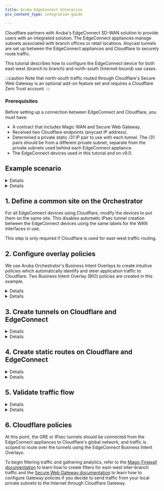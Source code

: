 ```yaml
---
title: Aruba EdgeConnect Enterprise
pcx_content_type: integration-guide

---
```



Cloudflare partners with Aruba's EdgeConnect SD-WAN solution to provide users with an integrated solution. The EdgeConnect appliances manage subnets associated with branch offices or retail locations. Anycast tunnels are set up between the EdgeConnect appliances and Cloudflare to securely route traffic.

This tutorial describes how to configure the EdgeConnect device for both east-west (branch to branch) and north-south (Internet-bound) use cases.

:::caution
Note that north-south traffic routed through Cloudflare's Secure Web Gateway is an optional add-on feature set and requires a Cloudflare Zero Trust account.
:::

### Prerequisites

Before setting up a connection between EdgeConnect and Cloudflare, you must have:

- A contract that includes Magic WAN and Secure Web Gateway.
- Received two Cloudflare endpoints (anycast IP address).
- Determined a private static /31 IP pair to use with each tunnel. The /31 pairs should be from a different private subnet, separate from the private subnets used behind each EdgeConnect appliance.
- The EdgeConnect devices used in this tutorial and on v9.0.

## Example scenario

<Details header="GRE tunnel configuration">

For the purpose of this tutorial, the integration will refer to a scenario with two branch offices, each with distinct subnets.

There are 2 branch offices each with distinct subnets.

- The east branch office has a `10.3.0.0/16` network with an EdgeConnect terminating the anycast GRE tunnel.
- The west branch office has a `10.30.0.0/16` network with an EdgeConnect terminating the anycast GRE tunnel.

![Table of branch subnet information](~/assets/images/magic-wan/third-party/aruba-edge-connect/branch-subnets.png)

Below is an example of the **east_branch** deployment on the Orchestrator.

![GCP East deployment configuration](~/assets/images/magic-wan/third-party/aruba-edge-connect/east-branch-deployment.png)

The Deployment screenshot displays several different IP addresses and interfaces. From left to right:

- **Next Hop 10.3.0.1**  - This example uses Google Cloud. This IP defines the default gateway IP for the subnet and is built into GCP.
- **IP/Mask (LAN) 10.3.0.2/24** - This defines the LAN0 interface IP of the EdgeConnect appliance.
- **IP/Mask (WAN) 10.2.0.2/24** - This defines the WAN0 interface IP of the EdgeConnect appliance.
- **Next Hop 10.2.0.1**  - This example uses Google Cloud. This IP defines the default gateway IP for the subnet and is built into GCP.

</Details>

<Details header="IPsec tunnel configuration">

For the purpose of this tutorial, the integration will refer to a scenario with two branch offices, each with distinct subnets.

The central branch office has a `10.22.0.0/24` network with an EdgeConnect terminating the anycast IPsec tunnel.

The west branch office has a `10.77.0.0/24` network with an EdgeConnect terminating the anycast IPsec tunnel.

![IPsec tunnel values for east and west branches](~/assets/images/magic-wan/third-party/aruba-edge-connect/central-west-branch-ipsec.png)

Below is an example of the **central_branch** deployment on the Orchestrator.

![Values for central branch configuration within Orchestrator](~/assets/images/magic-wan/third-party/aruba-edge-connect/orchestrator-ipsec.png)

The Deployment screenshot displays several different IP addresses and interfaces. From left to right:

- **Next Hop 10.22.0.1**  - This example uses Google Cloud. This IP defines the default gateway IP for the subnet and is built into GCP.
- **IP/Mask (LAN) 10.22.0.2/24** - This defines the LAN0 interface IP of the EdgeConnect appliance.
- **IP/Mask (WAN) 10.32.0.2/24** - This defines the WAN0 interface IP of the EdgeConnect appliance.
- **Next Hop 10.32.0.1**  - This example uses Google Cloud. This IP defines the default gateway IP for the subnet and is built into GCP.

</Details>

## 1. Define a common site on the Orchestrator

For all EdgeConnect devices using Cloudflare, modify the devices to put them on the same site. This disables automatic IPsec tunnel creation between the EdgeConnect devices using the same labels for the WAN interfaces in use.

This step is only required if Cloudflare is used for east-west traffic routing.

## 2. Configure overlay policies

We use Aruba Orchestrator's Business Intent Overlays to create intuitive policies which automatically identify and steer application traffic to Cloudflare. Two Business Intent Overlay (BIO) policies are created in this example.

<Details header="GRE tunnel configuration">

Cloudflare's [tunnel health checks](/magic-transit/reference/tunnel-health-checks/) are ping reply packets encapsulated in GRE packets. The source IP is the Edgeconnect WAN interface used to establish a tunnel, and the destination IP is Cloudflare servers. These packets need to be sent directly from the WAN interface and not through the established tunnels.

To create the overlay policy:

1. Create a compound application, which is a combination of all [Cloudflare public IPs](https://www.cloudflare.com/ips/) and ICMP packets.

![Application definition screen with IP values](~/assets/images/magic-wan/third-party/aruba-edge-connect/app-definition.png)

2. Create a breakout Business Intent Overlay (BIO) to bypass the GRE tunnel as the first policy and use this newly created application as the match criteria.

3. Define at least one additional overlay policy and the traffic you want to send to Cloudflare over the GRE tunnels.

The service name used to send traffic through the tunnel created in the next step is **Cloudflare_GRE**. The example uses **Match Everything** to send all other traffic through the established tunnel (both private east-west traffic & Internet bound north-south traffic through Cloudflare's Secure Web Gateway).

![Business Intent Overlay screen with breakout and CF overlays](~/assets/images/magic-wan/third-party/aruba-edge-connect/biz-intent-overlay.png)
</Details>

<Details header="IPsec tunnel configuration">

Cloudflare's [tunnel health checks](/magic-transit/reference/tunnel-health-checks/) are ping reply packets encapsulated in IPsec packets. The source IP is the Edgeconnect WAN interface used to establish a tunnel, and the destination IP is Cloudflare servers. These packets need to be sent directly from the WAN interface and not through the established tunnels.

To create the overlay policy:

1. Create a compound application, which is a combination of all [Cloudflare public IPs](https://www.cloudflare.com/ips/) and ICMP packets.

![Application definition screen with IP values](~/assets/images/magic-wan/third-party/aruba-edge-connect/app-definition.png)

2. Create a breakout Business Intent Overlay (BIO) to bypass the IPsec tunnel as the first policy and use this newly created application as the match criteria.

3. Define at least one additional overlay policy and the traffic you want to send to Cloudflare over the IPsec tunnels.

The service name used to send traffic through the tunnel created in the next step is **Cloudflare_IPsec**. The example uses **Match Everything** to send all other traffic through the established tunnel (both private east-west traffic and Internet bound north-south traffic through Cloudflare's Secure Web Gateway).

![Business Intent Overlay screen with breakout and CF overlays for IPsec](~/assets/images/magic-wan/third-party/aruba-edge-connect/biz-intent-overlay-ipsec.png)
</Details>

## 3. Create tunnels on Cloudflare and EdgeConnect

<Details header="GRE tunnel configuration">

![Diagram of GCP, Aruba Orchestratror, and Cloudflare products](~/assets/images/magic-wan/third-party/aruba-edge-connect/gcp-edgeconnect-diagram.png)

1. Create a tunnel on the EdgeConnect using Cloudflare's assigned public anycast IP and the service used in the overlay policy in the [previous step](#2-configure-overlay-policies).
2. Create a Virtual Tunnel Interface (VTI) using the private IP pair shared with CF GRE tunnel endpoint and the passthrough tunnel to match the newly created tunnel alias (**CF_GRE_east** in our example).

![Modify Passthrough Tunnel screen](~/assets/images/magic-wan/third-party/aruba-edge-connect/modify-passthrough.png)

![Edit Virtual Tunnel Interface screen](~/assets/images/magic-wan/third-party/aruba-edge-connect/edit-vti.png)

3. Define a GRE tunnel on the Cloudflare dashboard using the EdgeConnect appliance's public IP and the private IP pair /31 shared with the appliance.

![GRE tunnels information for each branch](~/assets/images/magic-wan/third-party/aruba-edge-connect/gre-tunnels-edgeconnect.png)

</Details>

<Details header="IPsec tunnel configuration">

![Diagram of GCP, Aruba Orchestratror, and Cloudflare products for IPsec tunnels](~/assets/images/magic-wan/third-party/aruba-edge-connect/gcp-edgeconnect-diagram-ipsec.png)

For additional information on creating IPsec tunnels, refer to [API documentation for IPsec tunnels](/api/operations/magic-ipsec-tunnels-create-ipsec-tunnels).

- `X-Auth-Email`: Your Cloudflare email ID
- `X-Auth-Key`: Seen in the URL (`dash.cloudflare.com/<X-Auth-Key>/....`)
- `Account key`: Global API token in Cloudflare dashboard

1. Test new IPsec tunnel creation

```bash title="Request"
curl "https://api.cloudflare.com/client/v4/accounts/{account_id}/magic/ipsec_tunnels?validate_only=true" \
--header "X-Auth-Email: <EMAIL>" \
--header "X-Auth-Key: <API_KEY>" \
--header "Content-Type: application/json" \
--data '{
  "ipsec_tunnels": [
    {
      "name": "EdgeConnect_IPSEC_1",
      "customer_endpoint": "35.188.72.56",
      "cloudflare_endpoint": "172.64.241.205",
      "interface_address": "192.168.10.11/31",
      "description": "Tunnel for EdgeConnect - GCP Central"
    }
  ]
}'
```

2. Create a new IPsec tunnel

```bash title="Request"
curl https://api.cloudflare.com/client/v4/accounts/{account_id}/magic/ipsec_tunnels \
--header "X-Auth-Email: <EMAIL>" \
--header "X-Auth-Key: <API_KEY>" \
--header "Content-Type: application/json" \
--data '{
  "ipsec_tunnels": [
    {
      "name": "EdgeConnect_IPSEC_1",
      "customer_endpoint": "35.188.72.56",
      "cloudflare_endpoint": "172.64.241.205",
      "interface_address": "192.168.10.11/31",
      "description": "Tunnel for EdgeConnect - GCP Central"
    }
  ]
}'
```

```json title="Response"
{
  "result": {
    "ipsec_tunnels": [
      {
        "id": "tunnel_id",
        "interface_address": "192.168.10.11/31",
        "created_on": "2022-04-14T19:57:43.938376Z",
        "modified_on": "2022-04-14T19:57:43.938376Z",
        "name": "EdgeConnect_IPSEC_1",
        "cloudflare_endpoint": "172.64.241.205",
        "customer_endpoint": "35.188.72.56",
        "description": "Tunnel for EdgeConnect - GCP Central",
        "health_check": {
          "enabled": true,
          "target": "35.188.72.56",
          "type": "reply"
        }
      }
    ]
  },
  "success": true,
  "errors": [],
  "messages": []
}
```

3. Generate Pre Shared Key (PSK) for tunnel

Use the tunnel ID from the response in Step 2. Save the pre-shared key generated in this step as you will need it to set up tunnels on the Orchestrator.

```bash title="Request"
curl --request POST \
"https://api.cloudflare.com/client/v4/accounts/{account_id}/magic/ipsec_tunnels/{tunnel_id}/psk_generate?validate_only=true" \
--header "X-Auth-Email: <EMAIL>" \
--header "X-Auth-Key: <API_KEY>"
```

```json title="Response"
{
  "result": {
  "ipsec_id": "<ipsec_id>",
  "ipsec_tunnel_id": "<tunnel_id>",
  "psk": "XXXXXXXXXXXXXXXXX",
  "psk_metadata": {
  "last_generated_on": "2022-04-14T20:05:29.756514071Z"
  }
  },
  "success": true,
  "errors": [],
  "messages": []
}
```

**Create an IPsec tunnel on EdgeConnect**

You can create a tunnel after the Business Intent Overlay policies have been defined. Use the correct policy or service created in [configure overlay policy](/magic-wan/configuration/manually/third-party/aruba-edgeconnect/#2-configure-overlay-policies). The local IP is the local WAN interface of the EdgeConnect device, and the remote IP is the Cloudflare public IP assigned as the tunnel endpoint.

![Modify Passthrough Tunnel dialog with General values](~/assets/images/magic-wan/third-party/aruba-edge-connect/general-modify-passthrough.png)

![Modify Passthrough Tunnel dialog with IKE values](~/assets/images/magic-wan/third-party/aruba-edge-connect/ike-modify-passthrough.png)

![Modify Passthrough Tunnel dialog with IPsec values](~/assets/images/magic-wan/third-party/aruba-edge-connect/ipsec-modify-passthrough.png)

**Create a Virtual Tunnel Interface (VTI) on the EdgeConnect appliance**

![Values for Edit VTI Interface](~/assets/images/magic-wan/third-party/aruba-edge-connect/vti-interface-ipsec.png)

</Details>

## 4. Create static routes on Cloudflare and EdgeConnect

<Details header="GRE tunnel configuration">

1. Define static routes on the Cloudflare dashboard for the LAN subnet(s) attached to the EdgeConnect appliance. Use the private IP pair for the EdgeConnect tunnel endpoint.

   In the example below, the traffic to subnet `10.3.0.0/16` attached to the **east_branch** EdgeConnect appliance has a next hop of `10.40.8.10`.

![Static route information for each branch](~/assets/images/magic-wan/third-party/aruba-edge-connect/static-routes-cf.png)

2. Define static routes on the Orchestrator so Cloudflare can route traffic between sites.

   In the example below, we create a route for the subnet `10.30.0.0/24` on the **west_branch** to be routed via the established GRE tunnel between the EdgeConnect appliance and Cloudflare.

![Static route information for each branch](~/assets/images/magic-wan/third-party/aruba-edge-connect/static-routes-edgeconnect.png)

</Details>

<Details header="IPsec tunnel configuration">

![Static route values from Cloudflare dashboard](~/assets/images/magic-wan/third-party/aruba-edge-connect/static-routes-ipsec.png)

**Static routes for central branch on EdgeConnect**

![Static route values from EdgeConnect for central branch](~/assets/images/magic-wan/third-party/aruba-edge-connect/static-routes-central-ipsec.png)

**Static routes for west branch on EdgeConnect**

![Static route values from EdgeConnect for west branch](~/assets/images/magic-wan/third-party/aruba-edge-connect/static-routes-west-ipsec.png)

</Details>

## 5. Validate traffic flow

<Details header="GRE tunnel configuration">

**Validate Secure Web Gateway**

To validate traffic flow from the local subnet through Cloudflare's Secure Web Gateway, perform a curl as show in the example below.

![Curl example for validating Secure Web Gateway](~/assets/images/magic-wan/third-party/aruba-edge-connect/validate-swg-curl.png)

You can validate the request went through Gateway with the presence of the `Cf-Team` response header, or by looking at the logs in the dashboard under **Logs** > **Gateway** > **HTTP**.

![Dashboard example for validating Secure Web Gateway](~/assets/images/magic-wan/third-party/aruba-edge-connect/dash-validate-swg.png)

**Validate east-west traffic**

To validate east-west traffic flow, perform a traceroute as shown in the example.

![Traceroute example for verifying east-west traffic](~/assets/images/magic-wan/third-party/aruba-edge-connect/validate-traceroute.png)

The example shows a client in GCP East (`10.3.0.3`), which can ping the private IP of a client in GCP West (`10.30.0.4`).

The traceroute shows the path going from the client (`10.3.0.3`) <br/>
→ to the GCP East lan0 IP on the EdgeConnect (`10.3.0.2`) <br/>
→ to the Cloudflare private GRE endpoint IP (`10.4.8.11`) <br/>
→ to the GCP West lan0 IP on the West EdgeConnect (`10.30.0.3`) <br/>
→ to the GCP West client (`10.30.0.4`).

This validates the east-west traffic flow through Cloudflare Magic WAN.

</Details>

<Details header="IPsec tunnel configuration">

**Validate Secure Web Gateway**

To validate traffic flow from the local subnet through Cloudflare's Secure Web Gateway, perform a cURL as shown in the example below.

![cURL example for validating traffic](~/assets/images/magic-wan/third-party/aruba-edge-connect/static-routes-west-ipsec.png)

You can validate the request was sent through Secure Web Gateway with the presence of the `Cf-Team` response header or by looking at the logs in the dashboard under **Logs** > **Gateway** > **HTTP**.

![Dashboard example for validating Secure Web Gateway](~/assets/images/magic-wan/third-party/aruba-edge-connect/dash-validation-ipsec.png)

**Validate east-west traffic**

To validate east-west traffic flow, perform a traceroute as shown in the example.

![Traceroute example for IPsec validation](~/assets/images/magic-wan/third-party/aruba-edge-connect/traceroute-ipsec.png)

The example shows a client in GCP Central (`10.22.0.9`), which can ping the private IP of a client in GCP West (`10.77.0.10`).

The traceroute shows the path going from the client (`10.22.0.9`) <br/>
→ to the GCP Central lan0 IP on the EdgeConnect (`10.22.0.2`) <br/>
→ to the Cloudflare private IPsec endpoint IP (`192.168.10.11`) <br/>
→ to the GCP West EdgeConnect private IPsec endpoint IP (`192.168.15.10`) <br/>
→ to the GCP West client (`10.77.0.10`).

This validates the east-west traffic flow through Cloudflare Magic WAN.

</Details>

## 6. Cloudflare policies

At this point, the GRE or IPsec tunnels should be connected from the EdgeConnect appliances to Cloudflare's global network, and traffic is scoped to route over the tunnels using the EdgeConnect Business Intent Overlays.

To begin filtering traffic and gathering analytics, refer to the [Magic Firewall documentation](/magic-firewall/) to learn how to create filters for east-west inter-branch traffic and the [Secure Web Gateway documentation](/cloudflare-one/policies/gateway/) to learn how to configure Gateway policies if you decide to send traffic from your local private subnets to the Internet through Cloudflare Gateway.
